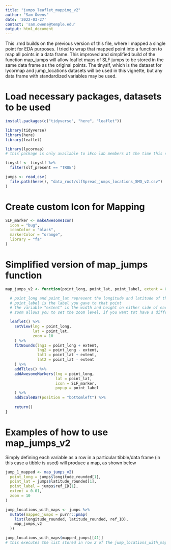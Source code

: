 ```yaml
---
title: "jumps_leaflet_mapping_v2"
author: "Sam Owens"
date: '2022-03-27'
contact: 'sam.owens@temple.edu'
output: html_document
---
```


This .rmd builds on the previous version of this file, where I mapped a single point for EDA purposes. I tried to wrap that mapped point into a function to map all points in a data frame. This improved and simplified build of the function map_jumps will allow leaflet maps of SLF jumps to be stored in the same data frame as the original points. The tinyslf, which is the dataset for lycormap and jump_locations datasets will be used in this vignette, but any data frame with standardized variables may be used. 

# Load necessary packages, datasets to be used

```r

install.packages(c("tidyverse", "here", "leaflet"))

library(tidyverse)
library(here)
library(leaflet)

library(lycormap)
# this package is only available to iEco lab members at the time this script was written- it cannot be downloaded from the github CRAN. Please contact a senior member of the lab for access.

```

```r

tinyslf <- tinyslf %>%
  filter(slf_present == "TRUE")

jumps <- read_csv(
  file.path(here(), "data_root/slfSpread_jumps_locations_SMO_v2.csv")
)

```

# Create custom Icon for Mapping

``` r

SLF_marker <- makeAwesomeIcon(
  icon = "bug",
  iconColor = "black",
  markerColor = "orange",
  library = "fa"
)

```

# Simplified version of map_jumps function

``` r

map_jumps_v2 <- function(point_long, point_lat, point_label, extent = 0.01, zoom = 10) {

  # point_long and point_lat represent the longitude and latitude of the point you want to map
  # point_label is the label you gave to that point 
  # the variable "extent" is the width and height on either side of each point that you want mapped, in degrees latitude or longitude
  # zoom allows you to set the zoom level, if you want tot have a different one- even if you choose to use fitBounds() to zoom in on the point, a zoom level must still be established within setView(). fitBounds() would then override the zoom level

  leaflet() %>%
    setView(lng = point_long,
            lat = point_lat,
            zoom = 10
    ) %>%
    fitBounds(lng1 = point_long + extent,
              lng2 = point_long - extent,
              lat1 = point_lat + extent,
              lat2 = point_lat - extent
    ) %>%
    addTiles() %>%
    addAwesomeMarkers(lng = point_long,
                      lat = point_lat,
                      icon = SLF_marker,
                      popup = point_label
    ) %>%
    addScaleBar(position = "bottomleft") %>%
    
    return()
}

```

# Examples of how to use map_jumps_v2

Simply defining each variable as a row in a particular tibble/data frame (in this case a tibble is used) will produce a map, as shown below

```r

jump_1_mapped <- map_jumps_v2(
  point_long = jumps$longitude_rounded[1],
  point_lat = jumps$latitude_rounded[1],
  point_label = jumps$ref_ID[1],
  extent = 0.01,
  zoom = 10
)

```


```r

jump_locations_with_maps <- jumps %>%
  mutate(mapped_jumps = purrr::pmap(
    list(longitude_rounded, latitude_rounded, ref_ID), 
    map_jumps_v2 
  ))

jump_locations_with_maps$mapped_jumps[[41]]
# this executes the list stored in row 2 of the jump_locations_with_maps tibble

```


